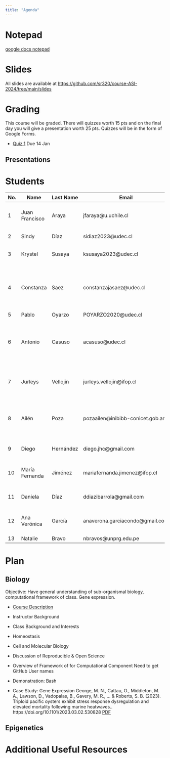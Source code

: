 ```yaml
---
title: "Agenda"
---
```



# Notepad

[google docs notepad](https://docs.google.com/document/d/1hEh-KW_sLq0EjMR5IuQjB8H629X2exJZbFefLs6upqE/edit?usp=sharing)

# Slides
All slides are available at
<https://github.com/sr320/course-ASI-2024/tree/main/slides>



# Grading
This course will be graded. There will quizzes worth 15 pts and on the final day you will give a presentation worth 25 pts. Quizzes will be in the form of Google Forms. 

- [Quiz 1](https://forms.gle/tkFgrNQ2Qw8HEEhT8) Due 14 Jan



## Presentations


# Students

| No. | Name            | Last Name | Email                        | Title/Position                                         |
|-----|-----------------|-----------|------------------------------|--------------------------------------------------------|
| 1   | Juan Francisco  | Araya     | jfaraya@u.uchile.cl          | PhD (c) in Systematics and Biodiversity                |
| 2   | Sindy           | Díaz      | sidiaz2023@udec.cl           | PhD Student MaReA                                      |
| 3   | Krystel         | Susaya    | ksusaya2023@udec.cl          | MSc Student in Oceanography                            |
| 4   | Constanza       | Saez      | constanzajasaez@udec.cl      | MSc en Preventive Veterinary Medicine. Research assistant at INCAR |
| 5   | Pablo           | Oyarzo    | POYARZO2020@udec.cl          |                                                        |
| 6   | Antonio         | Casuso    | acasuso@udec.cl              | Ph.D. in Cs. mention in Management of Renewable Aquatic Resources (MaReA). |
| 7   | Jurleys         | Vellojin  | jurleys.vellojin@ifop.cl     | PhD in Aquaculture Sciences, Researcher, IFOP          |
| 8   | Ailén           | Poza      | pozaailen@inibibb-conicet.gob.ar | PhD in Biology. Postdoc Centro I-Mar, Universidad de Los Lagos |
| 9   | Diego           | Hernández | diego.jhc@gmail.com          | MSc in Oceanography PUCV                               |
| 10  | María Fernanda  | Jiménez   | mariafernanda.jimenez@ifop.cl | PhD in Aquaculture, Researcher, IFOP                   |
| 11  | Daniela         | Díaz      | ddiazibarrola@gmail.com      | PhD Student in Aquaculture Sciences                    |
| 12  | Ana Verónica    | García    | anaverona.garciacondo@gmail.com | Aquaculture Engineer, Researcher INOCAR               |
| 13  | Natalie         | Bravo     | nbravos@unprg.edu.pe         | Biologist                                              |




# Plan

## Biology

Objective: Have general understanding of sub-organismal biology, computational framework of class. Gene expression.

-   [Course Description](/index.qmd)

-   Instructor Background

-   Class Background and Interests

-   Homeostasis

-   Cell and Molecular Biology

-   Discussion of Reproducible & Open Science

-   Overview of Framework of for Computational Component
  Need to get GitHub User names 

-   Demonstration: Bash

-   Case Study: Gene Expression
George, M. N., Cattau, O., Middleton, M. A., Lawson, D., Vadopalas, B., Gavery, M. R., … & Roberts, S. B. (2023). Triploid pacific oysters exhibit stress response dysregulation and elevated mortality following marine heatwaves.. https://doi.org/10.1101/2023.03.02.530828 [PDF](https://gannet.fish.washington.edu/seashell/snaps/Global_Change_Biology_-_2023_-_George_-_Triploid_Pacific_oysters_exhibit_stress_response_dysregulation_and_elevated.pdf)





## Epigenetics 




# Additional Useful Resources





